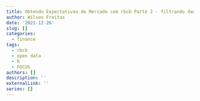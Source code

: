 ```yaml
---
title: Obtendo Expectativas de Mercado com rbcb Parte 2 - filtrando dados
author: Wilson Freitas
date: '2021-12-26'
slug: []
categories:
  - finance
tags:
  - rbcb
  - open data
  - R
  - FOCUS
authors: []
description: ''
externalLink: ''
series: []
---
```

